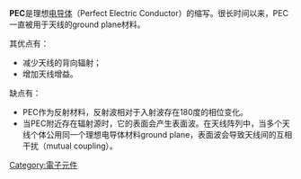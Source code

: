 {{Not|中国行星探测任务}}
'''PEC'''是理想[[电导体|电导体]]（Perfect Electric Conductor）的缩写。很长时间以来，PEC一直被用于天线的ground plane材料。

其优点有：
*减少天线的背向辐射；
*增加天线增益。

缺点有：
*PEC作为反射材料，反射波相对于入射波存在180度的相位变化。
*当PEC附近存在辐射源时，它的表面会产生表面波。在天线阵列中，当多个天线个体公用同一个理想电导体材料ground plane，表面波会导致天线间的互相干扰（mutual coupling）。
{{physics-stub}}

[[Category:電子元件|Category:電子元件]]